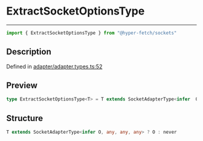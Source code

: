 

# ExtractSocketOptionsType

<div class="api-docs__separator" data-reactroot="">

---

</div><div class="api-docs__import" data-reactroot="">

```ts
import { ExtractSocketOptionsType } from "@hyper-fetch/sockets"
```

</div><div class="api-docs__section">

## Description

</div><div class="api-docs__description"><span class="api-docs__do-not-parse">



</span></div><p class="api-docs__definition">

Defined in [adapter/adapter.types.ts:52](https://github.com/BetterTyped/hyper-fetch/blob/cc329b91/packages/sockets/src/adapter/adapter.types.ts#L52)

</p><div class="api-docs__section">

## Preview

</div><div class="api-docs__preview type single">

```ts
type ExtractSocketOptionsType<T> = T extends SocketAdapterType<infer  O, any, any, any> ? O : never;
```

</div><div class="api-docs__section">

## Structure

</div><div class="api-docs__returns">

```ts
T extends SocketAdapterType<infer O, any, any, any> ? O : never
```

</div>
